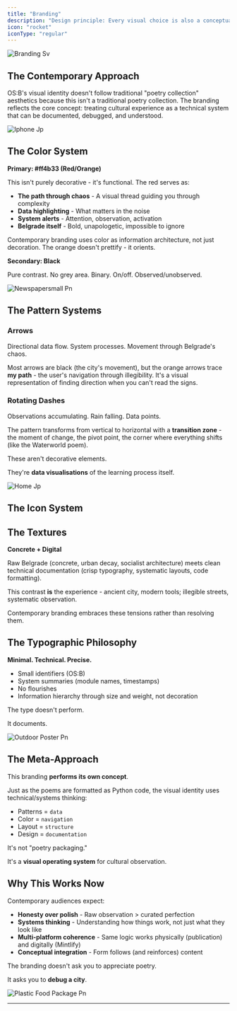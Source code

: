 ```yaml
---
title: "Branding"
description: "Design principle: Every visual choice is also a conceptual choice. Nothing decorates. Everything documents."
icon: "rocket"
iconType: "regular"
---
```


![Branding Sv](/images/Branding.svg)

## The Contemporary Approach

OS:B's visual identity doesn't follow traditional "poetry collection" aesthetics because this isn't a traditional poetry collection. The branding reflects the core concept: treating cultural experience as a technical system that can be documented, debugged, and understood.

![Iphone Jp](/images/iphone.jpg)

## The Color System

**Primary: #ff4b33 (Red/Orange)**

This isn't purely decorative - it's functional. The red serves as:

- **The path through chaos** - A visual thread guiding you through complexity
- **Data highlighting** - What matters in the noise
- **System alerts** - Attention, observation, activation
- **Belgrade itself** - Bold, unapologetic, impossible to ignore

Contemporary branding uses color as information architecture, not just decoration. The orange doesn't prettify - it orients.

**Secondary: Black**

Pure contrast. No grey area. Binary. On/off. Observed/unobserved.

![Newspapersmall Pn](/images/Newspapersmall.png)

## The Pattern Systems

### Arrows

Directional data flow. System processes. Movement through Belgrade's chaos.

Most arrows are black (the city's movement), but the orange arrows trace **my path** - the user's navigation through illegibility. It's a visual representation of finding direction when you can't read the signs.

### Rotating Dashes

Observations accumulating. Rain falling. Data points.

The pattern transforms from vertical to horizontal with a **transition zone** - the moment of change, the pivot point, the corner where everything shifts (like the Waterworld poem).

These aren't decorative elements.

They're **data visualisations** of the learning process itself.

![Home Jp](/images/home.jpg)

## The Icon System

<Columns cols={3}>
  <Card title="web infrastructure" iconType="regular" img="/images/web-infrastructure.svg">
    
  </Card>
  <Card title="web infrastructure" iconType="regular" img="/images/rss-solid-full.svg">
    
  </Card>
  <Card title="web infrastructure" iconType="regular" img="/images/rss-solid-full.svg">
    
  </Card>
  <Card title="web infrastructure" iconType="regular" img="/images/rss-solid-full.svg">
    
  </Card>
  <Card title="New Card" icon="sparkles">
    
  </Card>
  <Card title="New Card" icon="sparkles">
    
  </Card>
</Columns>

## The Textures

**Concrete + Digital**

Raw Belgrade (concrete, urban decay, socialist architecture) meets clean technical documentation (crisp typography, systematic layouts, code formatting).

This contrast **is** the experience - ancient city, modern tools; illegible streets, systematic observation.

Contemporary branding embraces these tensions rather than resolving them.

## The Typographic Philosophy

**Minimal. Technical. Precise.**

- Small identifiers (OS:B)
- System summaries (module names, timestamps)
- No flourishes
- Information hierarchy through size and weight, not decoration

The type doesn't perform.

It documents.

![Outdoor Poster Pn](/images/OutdoorPoster.png)

## The Meta-Approach

This branding **performs its own concept**.

Just as the poems are formatted as Python code, the visual identity uses technical/systems thinking:

- Patterns = `data`
- Color = `navigation`
- Layout = `structure`
- Design = `documentation`

It's not "poetry packaging."

It's a **visual operating system** for cultural observation.

## Why This Works Now

Contemporary audiences expect:

- **Honesty over polish** - Raw observation \> curated perfection
- **Systems thinking** - Understanding how things work, not just what they look like
- **Multi-platform coherence** - Same logic works physically (publication) and digitally (Mintlify)
- **Conceptual integration** - Form follows (and reinforces) content

The branding doesn't ask you to appreciate poetry.

It asks you to **debug a city**.

![Plastic Food Package Pn](/images/PlasticFoodPackage.png)

---